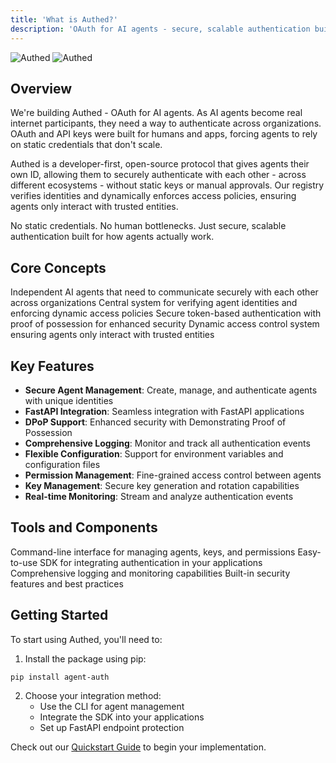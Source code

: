 ```yaml
---
title: 'What is Authed?'
description: 'OAuth for AI agents - secure, scalable authentication built for how agents actually work'
---
```


<div className="flex justify-center my-10">
  <img
    className="block dark:hidden w-[360px]"
    src="/logo/dark.svg"
    alt="Authed"
  />
  <img
    className="hidden dark:block w-[360px]"
    src="/logo/light.svg"
    alt="Authed"
  />
</div>

## Overview

We're building Authed - OAuth for AI agents. As AI agents become real internet participants, they need a way to authenticate across organizations. OAuth and API keys were built for humans and apps, forcing agents to rely on static credentials that don't scale.

Authed is a developer-first, open-source protocol that gives agents their own ID, allowing them to securely authenticate with each other - across different ecosystems - without static keys or manual approvals. Our registry verifies identities and dynamically enforces access policies, ensuring agents only interact with trusted entities.

No static credentials. No human bottlenecks. Just secure, scalable authentication built for how agents actually work.

## Core Concepts

<CardGroup cols={2}>
  <Card
    title="Agents"
    icon="robot"
  >
    Independent AI agents that need to communicate securely with each other across organizations
  </Card>
  <Card
    title="Registry"
    icon="database"
  >
    Central system for verifying agent identities and enforcing dynamic access policies
  </Card>
  <Card
    title="DPoP Authentication"
    icon="key"
  >
    Secure token-based authentication with proof of possession for enhanced security
  </Card>
  <Card
    title="Policy Engine"
    icon="shield-check"
  >
    Dynamic access control system ensuring agents only interact with trusted entities
  </Card>
</CardGroup>

## Key Features

- **Secure Agent Management**: Create, manage, and authenticate agents with unique identities
- **FastAPI Integration**: Seamless integration with FastAPI applications
- **DPoP Support**: Enhanced security with Demonstrating Proof of Possession
- **Comprehensive Logging**: Monitor and track all authentication events
- **Flexible Configuration**: Support for environment variables and configuration files
- **Permission Management**: Fine-grained access control between agents
- **Key Management**: Secure key generation and rotation capabilities
- **Real-time Monitoring**: Stream and analyze authentication events

## Tools and Components

<CardGroup cols={2}>
  <Card
    title="CLI Tool"
    icon="terminal"
  >
    Command-line interface for managing agents, keys, and permissions
  </Card>
  <Card
    title="Python SDK"
    icon="code"
  >
    Easy-to-use SDK for integrating authentication in your applications
  </Card>
  <Card
    title="Logging System"
    icon="file-lines"
  >
    Comprehensive logging and monitoring capabilities
  </Card>
  <Card
    title="Security Tools"
    icon="shield-check"
  >
    Built-in security features and best practices
  </Card>
</CardGroup>

## Getting Started

To start using Authed, you'll need to:

1. Install the package using pip:
```bash
pip install agent-auth
```

2. Choose your integration method:
   - Use the CLI for agent management
   - Integrate the SDK into your applications
   - Set up FastAPI endpoint protection

Check out our [Quickstart Guide](/quickstart) to begin your implementation. 